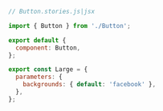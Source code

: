 ```js
// Button.stories.js|jsx

import { Button } from './Button';

export default {
  component: Button,
};

export const Large = {
  parameters: {
    backgrounds: { default: 'facebook' },
  },
};
```
